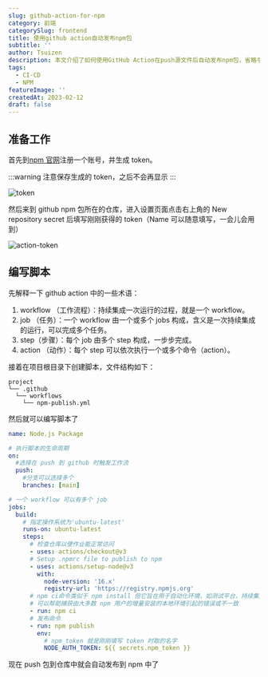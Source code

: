 ```yaml
---
slug: github-action-for-npm
category: 前端
categorySlug: frontend
title: 使用github action自动发布npm包
subtitle: ''
author: Tsuizen
description: 本文介绍了如何使用GitHub Action在push源文件后自动发布npm包，省略手动发布的过程。
tags:
  - CI-CD
  - NPM
featureImage: ''
createdAt: 2023-02-12
draft: false
---
```


## 准备工作

首先到[npm 官网](https://www.npmjs.com/)注册一个账号，并生成 token。

:::warning
注意保存生成的 token，之后不会再显示
:::

![token](/images/posts-images/github-action-for-npm/npm.webp)

然后来到 github npm 包所在的仓库，进入设置页面点击右上角的 New repository secret 后填写刚刚获得的 token（Name 可以随意填写，一会儿会用到）

![action-token](/images/posts-images/github-action-for-npm/action-key.webp)

## 编写脚本

先解释一下 github action 中的一些术语：

1. workflow （工作流程）：持续集成一次运行的过程，就是一个 workflow。
2. job （任务）：一个 workflow 由一个或多个 jobs 构成，含义是一次持续集成的运行，可以完成多个任务。
3. step（步骤）：每个 job 由多个 step 构成，一步步完成。
4. action （动作）：每个 step 可以依次执行一个或多个命令（action）。

接着在项目根目录下创建脚本，文件结构如下：

```struct
project
└── .github
  └── workflows
    └── npm-publish.yml
```

然后就可以编写脚本了

```yml
name: Node.js Package

# 执行脚本的生命周期
on:
  #选择在 push 到 github 时触发工作流
  push:
    #分支可以选择多个
    branches: [main]

# 一个 workflow 可以有多个 job
jobs:
  build:
    # 指定操作系统为'ubuntu-latest'
    runs-on: ubuntu-latest
    steps:
      # 检查仓库以便作业能正常访问
      - uses: actions/checkout@v3
      # Setup .npmrc file to publish to npm
      - uses: actions/setup-node@v3
        with:
          node-version: '16.x'
          registry-url: 'https://registry.npmjs.org'
      # npm ci命令类似于 npm install 但它旨在用于自动化环境，如测试平台，持续集成和部署
      # 可以帮助捕获由大多数 npm 用户的增量安装的本地环境引起的错误或不一致
      - run: npm ci
      # 发布命令
      - run: npm publish
        env:
          # npm_token 就是刚刚填写 token 时取的名字
          NODE_AUTH_TOKEN: ${{ secrets.npm_token }}
```

现在 push 包到仓库中就会自动发布到 npm 中了
